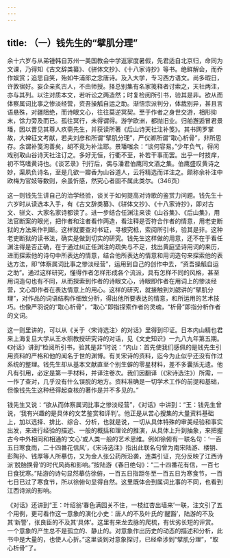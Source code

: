 ```yaml
---
---
---
```

title: （一）钱先生的“擘肌分理”
---




余十六岁与从弟锺韩自苏州一美国教会中学返家度暑假，先君适自北京归，命同为文课，乃得知《古文辞类纂》、《骈体文抄》、《十八家诗抄》等书。绝鲜解会，而乔作娱赏；追思自笑，殆如牛浦郎之念唐诗。及入大学，专习西方语文。尚多暇日，许敦宿好。妄企亲炙古人，不由师授。择总别集有名家笺释者讨索之，天社两注，亦与其列。以注对质本文，若听讼之两造然；时复检阅所引书，验其是非。欲从而体察属词比事之惨淡经营，资吾操觚自运之助。渐悟宗派判分，体裁别异，甚且言语悬殊，对疆阻绝，而诗眼文心，往往莫逆冥契。至于作者之身世交游，相形抑末，馀力旁及而已。孤往冥行，未得谓得。游学欧洲，都抛旧业。归舶邂逅冒君景璠，因以晋见其尊人疚斋先生，并获读所著《后山诗天社注补笺》。其书网罗掌故，大裨征文考献，若夫刘彦和所谓“擘肌分理”，严仪卿所谓“取心析骨”，非所思存。余谓补笺洵善矣，胡不竟为补注耶。景璠嗤余：“谈何容易。”少年负气，得闲戏别取山谷诗天社注订之。多好无恒，行衢不至，补若干事而罢。出乎一时技痒，初不笃嗜黄诗也。《谈艺录》刊行后，偶与潘君伯鹰同文酒之集。伯鹰盛叹黄诗之妙，渠夙负诗名，至是几欲一瓣香为山谷道人，云将精选而详注之。颇称余补注中欧梅为官妓等数则，余虽忻感，然究心者固不属此类尔。（346页）

这一则钱先生讲自己的治学经验，谈关于如何提高对诗歌的鉴赏力问题。钱先生十六岁时从读选本入手，有《古文辞类纂》、《骈体文抄》、《十八家诗抄》，即对古文、骈文、大家名家诗都读了。进一步结合任渊注来读《山谷集》、《后山集》，用法官断案的眼光，把作者和注者看作两造，看注释是否符合作者的情意，用老吏断狱的方法来作判断。这样就要查对书证，寻根究柢，索阅所引书，验其是非。这种老吏断狱的读书法，确实是做到切实的研究。钱先生这样做的用意，还不在于看任渊注得是否正确，在于通过纠正任渊注的疏失与不足，找出黄庭坚诗用词的来历，进而探索他的诗句中所表达的情意，结合他所表达的情意和用词造句来探索他的表达方法，即“体察属词比事之惨淡经营”，运用到自己的创作中去，“资吾操觚自运之助”。通过这样研究，懂得作者怎样形成各个流派，具有怎样不同的风格，甚至用词造句也有不同，从而探索到作者的诗眼文心，诗眼即作者在用词上的惨淡经营，文心即作者在表达情意上的用心。这样的研究，就接触到刘勰讲的“擘肌分理”，对作品的词语结构作细致分析，得出他所要表达的情意，和所运用的艺术技巧。也像严羽说的“取心析骨”，“取心”即指探索作者的灵魂，“析骨”即指分析作者的文词。

这一则里讲的，可以从《关于〈宋诗选注〉的对话》里得到印证。日本内山精也君来上海复旦大学从王水照教授研究诗的对话，见《文史知识》一九八九年第五期。《对话》讲到“检阅所引书，验其是非”时说：“内山：首先使我们感佩的是钱先生引用资料的严格和他的闻名于世的渊博。有关宋诗的资料，迄今为止似乎还没有作过系统的整理。钱先生却从基本文献直至个别生僻的零星材料，差不多囊括无遗。他凡有引用，必定是第一手材料，并译注卷次。我们因翻译（《宋诗选注》）所需，一一作了查对，几乎没有什么误脱的地方。资料准确是一切学术工作的前提和基础，但像钱先生这种经得起查核的著作是并不多见的。”

钱先生又说：“欲从而体察属词比事之惨淡经营”，《对话》中讲到：“王：钱先生曾说，‘我有兴趣的是具体的文艺鉴赏和评判’。他正是从苦心搜集的大量资料基础上，加以选择、排比、综合、分析，也就是说，一切从具体特殊的审美经验和事实出发，来进行经验的描述、一般的概括和理论的推演，从具体上升到抽象，来把握古今中外相同和相通的‘文心’或人类一般的艺术思维。例如徐俯有一联名句：‘一百五日寒食雨，二十四番花信风’，《宋诗选注》指出此联名句曾为南宋陆游、楼钥、彭陶孙、钱厚等人所摹仿，又为金人张公药所沿袭，连类引证，充分反映了江西诗派‘脱胎换骨’的时代风尚和影响。”按陆游《春日绝句》：“二十四番花有信，一百七日食犹寒。”陆游的诗句显然摹仿徐俯，一百五日指距冬至一百五日为寒食节，一百七日已过了寒食节，所以徐俯句显得自然。这里既体会到属词比事的不同，也看到江西诗派的影响。

《对话》还讲到“王：叶绍翁‘春色满园关不住，一枝红杏出墙来’一联，注文引了五个用例，更可看作这一意象的演化小史：唐人的不及叶氏的‘醒豁’，陆游的不及其‘新警’，张良臣的不及其‘具体’。这里有来龙去脉的爬梳，有优劣长短的评赏。一个意象的产生总不是孤立的、静止的。对意象作出历史的动态的描述和分析，此书中是大量的，也使人心折。”这里谈到对意象探讨，已经牵涉到“擘肌分理”，“取心析骨”了。
